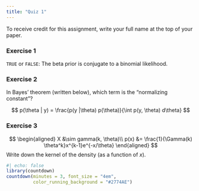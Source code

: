 ```yaml
---
title: "Quiz 1"
---
```


To receive credit for this assignment, write your full name at the top of your paper.

### Exercise 1

`TRUE` or `FALSE`: The beta prior is conjugate to a binomial likelihood.

### Exercise 2

In Bayes' theorem (written below), which term is the "normalizing constant"?

$$
p(\theta | y) = \frac{p(y |\theta) p(\theta)}{\int p(y, \theta) d\theta}
$$

### Exercise 3

$$
\begin{aligned}
X &\sim gamma(k, \theta)\\
p(x) &= \frac{1}{\Gamma(k) \theta^k}x^{k-1}e^{-x/\theta}
\end{aligned}
$$
Write down the kernel of the density (as a function of $x$).

```r
#| echo: false
library(countdown)
countdown(minutes = 3, font_size = "4em",
          color_running_background = "#2774AE")
```

